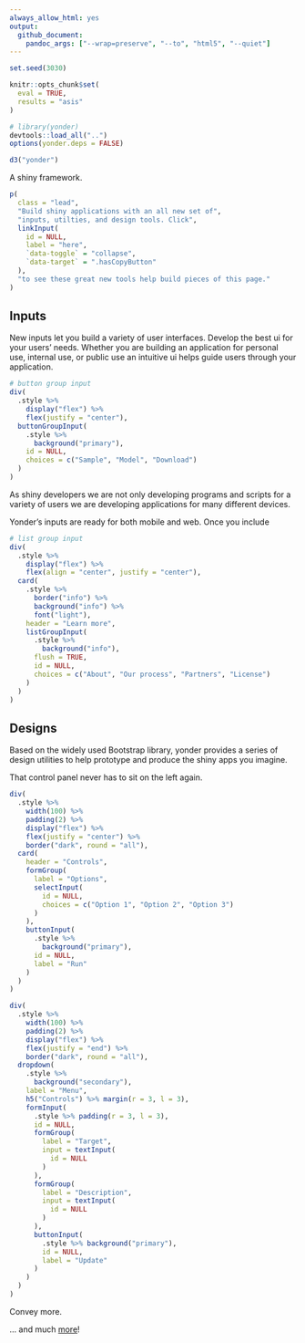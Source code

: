 ```yaml
---
always_allow_html: yes
output:
  github_document:
    pandoc_args: ["--wrap=preserve", "--to", "html5", "--quiet"]
---
```


```r
set.seed(3030)

knitr::opts_chunk$set(
  eval = TRUE,
  results = "asis"
)

# library(yonder)
devtools::load_all("..")
options(yonder.deps = FALSE)
```

```r
d3("yonder")
```

<p class="lead">
A shiny framework.
</p>

```r
p(
  class = "lead",
  "Build shiny applications with an all new set of",
  "inputs, utilties, and design tools. Click",
  linkInput(
    id = NULL,
    label = "here",
    `data-toggle` = "collapse",
    `data-target` = ".hasCopyButton"
  ),
  "to see these great new tools help build pieces of this page."
)
```

## Inputs

::: { .row }
::: { .col-md-6 .col-12 }
New inputs let you build a variety of user interfaces. Develop the best ui for
your users' needs. Whether you are building an application for personal use,
internal use, or public use an intuitive ui helps guide users through your
application.
:::
::: { .col-md-6 .col-12 }
```r
# button group input
div(
  .style %>%
    display("flex") %>%
    flex(justify = "center"),
  buttonGroupInput(
    .style %>%
      background("primary"),
    id = NULL,
    choices = c("Sample", "Model", "Download")
  )
)
```
:::
:::

::: { .row }
::: { .col-md-6 .col-12 }
As shiny developers we are not only developing programs and scripts for a
variety of users we are developing applications for many different devices.

Yonder's inputs are ready for both mobile and web. Once you include
:::
::: { .col-md-6 .col-12 }
```r
# list group input
div(
  .style %>%
    display("flex") %>%
    flex(align = "center", justify = "center"),
  card(
    .style %>%
      border("info") %>%
      background("info") %>%
      font("light"),
    header = "Learn more",
    listGroupInput(
      .style %>%
        background("info"),
      flush = TRUE,
      id = NULL,
      choices = c("About", "Our process", "Partners", "License")
    )
  )
)
```
:::
:::

## Designs

::: { .row }
::: { .col-12 }
Based on the widely used Bootstrap library, yonder provides a series of design
utilities to help prototype and produce the shiny apps you imagine.
:::
:::

::: { .row }
::: { .col-4-md .col-12 }
That control panel never has to sit on the left again.
:::
::: { .col-8-md .col-12 }
```r
div(
  .style %>%
    width(100) %>%
    padding(2) %>%
    display("flex") %>%
    flex(justify = "center") %>%
    border("dark", round = "all"),
  card(
    header = "Controls",
    formGroup(
      label = "Options",
      selectInput(
        id = NULL,
        choices = c("Option 1", "Option 2", "Option 3")
      )
    ),
    buttonInput(
      .style %>%
        background("primary"),
      id = NULL,
      label = "Run"
    )
  )
)
```
:::
:::

::: { .row .mt-5 }
::: { .col-12 }
```r
div(
  .style %>%
    width(100) %>%
    padding(2) %>%
    display("flex") %>%
    flex(justify = "end") %>%
    border("dark", round = "all"),
  dropdown(
    .style %>%
      background("secondary"),
    label = "Menu",
    h5("Controls") %>% margin(r = 3, l = 3),
    formInput(
      .style %>% padding(r = 3, l = 3),
      id = NULL,
      formGroup(
        label = "Target",
        input = textInput(
          id = NULL
        )
      ),
      formGroup(
        label = "Description",
        input = textInput(
          id = NULL
        )
      ),
      buttonInput(
        .style %>% background("primary"),
        id = NULL,
        label = "Update"
      )
    )
  )
)
```
:::
:::

::: { .row }
::: { .col-md-4 .col-12 }
Convey more.
:::
:::

::: { .row }
::: { .col-12 .d-flex .justify-content-center }

::: { .display-4 .my-3 }
... and much [more](reference/index.html)!
:::

:::
:::
